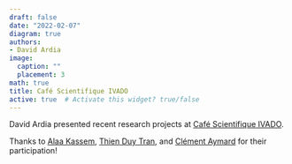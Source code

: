 ```yaml
---
draft: false
date: "2022-02-07"
diagram: true
authors: 
- David Ardia
image:
  caption: ""
  placement: 3
math: true
title: Café Scientifique IVADO
active: true  # Activate this widget? true/false
---
```


David Ardia presented recent research projects at [Café Scientifique IVADO](https://www.youtube.com/watch?v=QzjliUddwJA).

Thanks to [Alaa Kassem](https://www.linkedin.com/in/alaa-kassem), [Thien Duy Tran](https://www.linkedin.com/in/thiendtran), and [Clément Aymard](https://www.linkedin.com/in/clementaymard) for their participation!